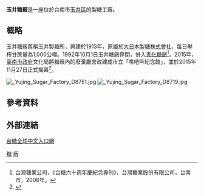 '''玉井糖廠'''是一座位於台南市[[玉井區|玉井區]]的製糖工廠。
==概略==
玉井糖廠舊稱玉井製糖所，興建於1913年，原屬於[[大日本製糖株式會社|大日本製糖株式會社]]，每日壓榨甘蔗量為1,000公噸。1992年10月1日玉井糖廠停閉，併入[[善化糖廠|善化糖廠]]<ref name="台糖六十週年慶紀念專刊">台灣糖業公司，《台糖六十週年慶紀念專刊》，台灣糖業股份有限公司，台南市，2006年。</ref>。2015年，[[臺南市政府|臺南市政府]]文化局將糖廠內的廢棄廳舍改建成市立「噍吧哖紀念館」，並於2015年11月27日正式揭幕<ref>{{cite news | url= http://news.ltn.com.tw/news/life/breakingnews/1522632 | title= 噍吧哖紀念園區揭幕 記取殖民傷痛創造未來 | date= 2015-11-27 | publisher= [[自由時報|自由時報]] | author= 林孟婷 | location= 臺南 | accessdate= 2015-11-28 | archive-date= 2015-12-08 | archive-url= https://web.archive.org/web/20151208101002/http://news.ltn.com.tw/news/life/breakingnews/1522632 | dead-url= no }}</ref>。

[[File:_Yujing_Sugar_Factory_D8751.jpg|right]]
[[File:_Yujing_Sugar_Factory_D8719.jpg|right]]

== 參考資料 ==
{{reflist}}

== 外部連結 ==
{{commons|Category:Yujing Sugar Factory|玉井糖廠}}
[http://www.taisugar.com.tw/chinese/index.aspx 台糖全球中文入口網] {{Wayback|url=http://www.taisugar.com.tw/chinese/index.aspx |date=20100829110525 }}

{{台灣糖廠列表}}
[[Category:玉井區|糖]]
[[Category:台灣糖廠|廠]]